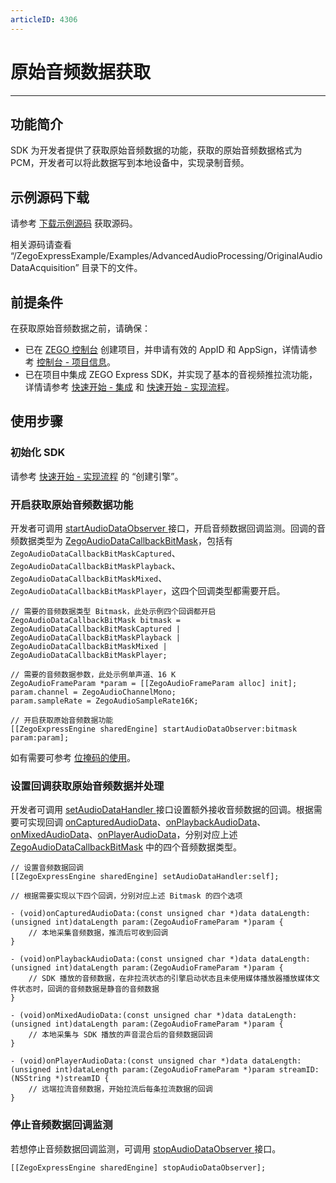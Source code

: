 ```yaml
---
articleID: 4306
---
```

# 原始音频数据获取

- - -

## 功能简介

SDK 为开发者提供了获取原始音频数据的功能，获取的原始音频数据格式为 PCM，开发者可以将此数据写到本地设备中，实现录制音频。

## 示例源码下载

请参考 [下载示例源码](!DownloadDemo/DownloadDemo) 获取源码。

相关源码请查看 “/ZegoExpressExample/Examples/AdvancedAudioProcessing/OriginalAudioDataAcquisition” 目录下的文件。

## 前提条件

在获取原始音频数据之前，请确保：

- 已在 [ZEGO 控制台](https://console.zego.im) 创建项目，并申请有效的 AppID 和 AppSign，详情请参考 [控制台 - 项目信息](/console/guide-doc2)。
- 已在项目中集成 ZEGO Express SDK，并实现了基本的音视频推拉流功能，详情请参考 [快速开始 - 集成](!Integration/SDK_Integration) 和 [快速开始 - 实现流程](!Integration/Solution_Implementation)。



## 使用步骤

### 初始化 SDK

请参考 [快速开始 - 实现流程](!Integration/Solution_Implementation#CreateEngine) 的 “创建引擎”。

### 开启获取原始音频数据功能

开发者可调用 [startAudioDataObserver ](@startAudioDataObserver) 接口，开启音频数据回调监测。回调的音频数据类型为 [ZegoAudioDataCallbackBitMask](@-ZegoAudioDataCallbackBitMask)，包括有 `ZegoAudioDataCallbackBitMaskCaptured`、`ZegoAudioDataCallbackBitMaskPlayback`、`ZegoAudioDataCallbackBitMaskMixed`、`ZegoAudioDataCallbackBitMaskPlayer`，这四个回调类型都需要开启。

```objc
// 需要的音频数据类型 Bitmask，此处示例四个回调都开启
ZegoAudioDataCallbackBitMask bitmask = ZegoAudioDataCallbackBitMaskCaptured | ZegoAudioDataCallbackBitMaskPlayback | ZegoAudioDataCallbackBitMaskMixed | ZegoAudioDataCallbackBitMaskPlayer;

// 需要的音频数据参数，此处示例单声道、16 K
ZegoAudioFrameParam *param = [[ZegoAudioFrameParam alloc] init];
param.channel = ZegoAudioChannelMono;
param.sampleRate = ZegoAudioSampleRate16K;

// 开启获取原始音频数据功能
[[ZegoExpressEngine sharedEngine] startAudioDataObserver:bitmask param:param];
```

<Note title="说明">


如有需要可参考 [位掩码的使用](https://doc-zh.zego.im/article/8660)。
</Note>

### 设置回调获取原始音频数据并处理

开发者可调用 [setAudioDataHandler ](@setAudioDataHandler) 接口设置额外接收音频数据的回调。根据需要可实现回调 [onCapturedAudioData](@onCapturedAudioData)、[onPlaybackAudioData](@onPlaybackAudioData)、[onMixedAudioData](@onMixedAudioData)、[onPlayerAudioData](@onPlayerAudioData)，分别对应上述 [ZegoAudioDataCallbackBitMask](@-ZegoAudioDataCallbackBitMask) 中的四个音频数据类型。

```objc
// 设置音频数据回调
[[ZegoExpressEngine sharedEngine] setAudioDataHandler:self];
```

```objc
// 根据需要实现以下四个回调，分别对应上述 Bitmask 的四个选项

- (void)onCapturedAudioData:(const unsigned char *)data dataLength:(unsigned int)dataLength param:(ZegoAudioFrameParam *)param {
    // 本地采集音频数据，推流后可收到回调
}

- (void)onPlaybackAudioData:(const unsigned char *)data dataLength:(unsigned int)dataLength param:(ZegoAudioFrameParam *)param {
    // SDK 播放的音频数据，在非拉流状态的引擎启动状态且未使用媒体播放器播放媒体文件状态时，回调的音频数据是静音的音频数据
}

- (void)onMixedAudioData:(const unsigned char *)data dataLength:(unsigned int)dataLength param:(ZegoAudioFrameParam *)param {
    // 本地采集与 SDK 播放的声音混合后的音频数据回调
}

- (void)onPlayerAudioData:(const unsigned char *)data dataLength:(unsigned int)dataLength param:(ZegoAudioFrameParam *)param streamID:(NSString *)streamID {
    // 远端拉流音频数据，开始拉流后每条拉流数据的回调
}
```

### 停止音频数据回调监测

若想停止音频数据回调监测，可调用 [stopAudioDataObserver ](@stopAudioDataObserver) 接口。

```objc
[[ZegoExpressEngine sharedEngine] stopAudioDataObserver];
```
